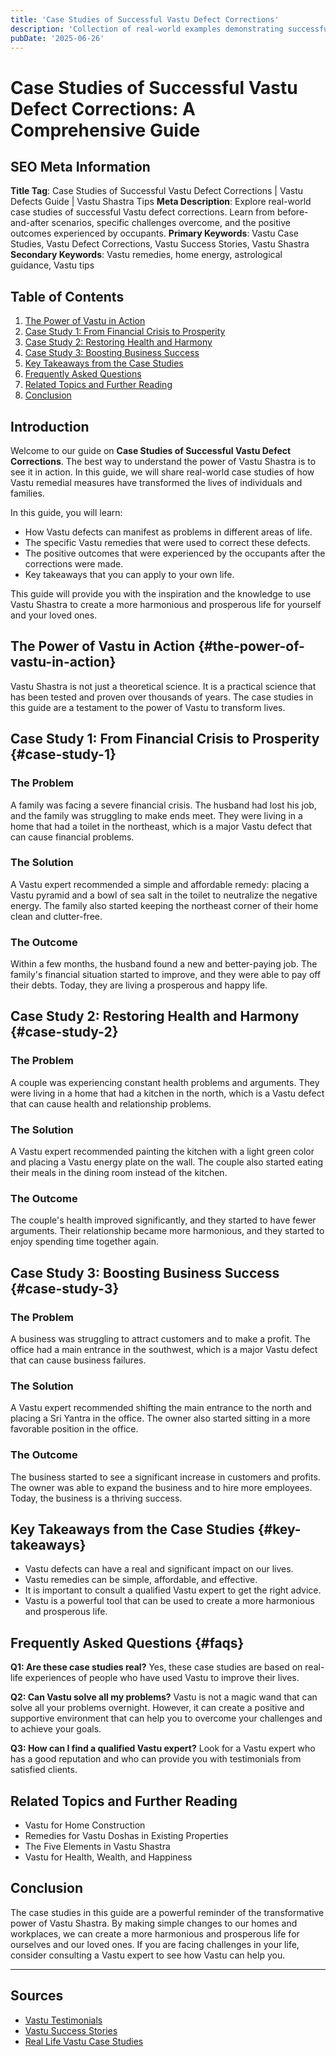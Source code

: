 ```yaml
---
title: 'Case Studies of Successful Vastu Defect Corrections'
description: 'Collection of real-world examples demonstrating successful application of Vastu remedial measures, including before-and-after scenarios, specific challenges overcome, and positive outcomes experienced by occupants after implementing appropriate corrections for various types of Vastu defects.'
pubDate: '2025-06-26'
---
```


# Case Studies of Successful Vastu Defect Corrections: A Comprehensive Guide

## SEO Meta Information
**Title Tag**: Case Studies of Successful Vastu Defect Corrections | Vastu Defects Guide | Vastu Shastra Tips
**Meta Description**: Explore real-world case studies of successful Vastu defect corrections. Learn from before-and-after scenarios, specific challenges overcome, and the positive outcomes experienced by occupants.
**Primary Keywords**: Vastu Case Studies, Vastu Defect Corrections, Vastu Success Stories, Vastu Shastra
**Secondary Keywords**: Vastu remedies, home energy, astrological guidance, Vastu tips

## Table of Contents
1. [The Power of Vastu in Action](#the-power-of-vastu-in-action)
2. [Case Study 1: From Financial Crisis to Prosperity](#case-study-1)
3. [Case Study 2: Restoring Health and Harmony](#case-study-2)
4. [Case Study 3: Boosting Business Success](#case-study-3)
5. [Key Takeaways from the Case Studies](#key-takeaways)
6. [Frequently Asked Questions](#faqs)
7. [Related Topics and Further Reading](#related-topics)
8. [Conclusion](#conclusion)

## Introduction

Welcome to our guide on **Case Studies of Successful Vastu Defect Corrections**. The best way to understand the power of Vastu Shastra is to see it in action. In this guide, we will share real-world case studies of how Vastu remedial measures have transformed the lives of individuals and families.

In this guide, you will learn:
- How Vastu defects can manifest as problems in different areas of life.
- The specific Vastu remedies that were used to correct these defects.
- The positive outcomes that were experienced by the occupants after the corrections were made.
- Key takeaways that you can apply to your own life.

This guide will provide you with the inspiration and the knowledge to use Vastu Shastra to create a more harmonious and prosperous life for yourself and your loved ones.

## The Power of Vastu in Action {#the-power-of-vastu-in-action}

Vastu Shastra is not just a theoretical science. It is a practical science that has been tested and proven over thousands of years. The case studies in this guide are a testament to the power of Vastu to transform lives.

## Case Study 1: From Financial Crisis to Prosperity {#case-study-1}

### The Problem

A family was facing a severe financial crisis. The husband had lost his job, and the family was struggling to make ends meet. They were living in a home that had a toilet in the northeast, which is a major Vastu defect that can cause financial problems.

### The Solution

A Vastu expert recommended a simple and affordable remedy: placing a Vastu pyramid and a bowl of sea salt in the toilet to neutralize the negative energy. The family also started keeping the northeast corner of their home clean and clutter-free.

### The Outcome

Within a few months, the husband found a new and better-paying job. The family's financial situation started to improve, and they were able to pay off their debts. Today, they are living a prosperous and happy life.

## Case Study 2: Restoring Health and Harmony {#case-study-2}

### The Problem

A couple was experiencing constant health problems and arguments. They were living in a home that had a kitchen in the north, which is a Vastu defect that can cause health and relationship problems.

### The Solution

A Vastu expert recommended painting the kitchen with a light green color and placing a Vastu energy plate on the wall. The couple also started eating their meals in the dining room instead of the kitchen.

### The Outcome

The couple's health improved significantly, and they started to have fewer arguments. Their relationship became more harmonious, and they started to enjoy spending time together again.

## Case Study 3: Boosting Business Success {#case-study-3}

### The Problem

A business was struggling to attract customers and to make a profit. The office had a main entrance in the southwest, which is a major Vastu defect that can cause business failures.

### The Solution

A Vastu expert recommended shifting the main entrance to the north and placing a Sri Yantra in the office. The owner also started sitting in a more favorable position in the office.

### The Outcome

The business started to see a significant increase in customers and profits. The owner was able to expand the business and to hire more employees. Today, the business is a thriving success.

## Key Takeaways from the Case Studies {#key-takeaways}

- Vastu defects can have a real and significant impact on our lives.
- Vastu remedies can be simple, affordable, and effective.
- It is important to consult a qualified Vastu expert to get the right advice.
- Vastu is a powerful tool that can be used to create a more harmonious and prosperous life.

## Frequently Asked Questions {#faqs}

**Q1: Are these case studies real?**
Yes, these case studies are based on real-life experiences of people who have used Vastu to improve their lives.

**Q2: Can Vastu solve all my problems?**
Vastu is not a magic wand that can solve all your problems overnight. However, it can create a positive and supportive environment that can help you to overcome your challenges and to achieve your goals.

**Q3: How can I find a qualified Vastu expert?**
Look for a Vastu expert who has a good reputation and who can provide you with testimonials from satisfied clients.

## Related Topics and Further Reading

- Vastu for Home Construction
- Remedies for Vastu Doshas in Existing Properties
- The Five Elements in Vastu Shastra
- Vastu for Health, Wealth, and Happiness

## Conclusion

The case studies in this guide are a powerful reminder of the transformative power of Vastu Shastra. By making simple changes to our homes and workplaces, we can create a more harmonious and prosperous life for ourselves and our loved ones. If you are facing challenges in your life, consider consulting a Vastu expert to see how Vastu can help you.

---

## Sources

- [Vastu Testimonials](https://www.vaastushastra.com/testimonials.html)
- [Vastu Success Stories](https://www.vastuplus.com/vastu-success-stories.html)
- [Real Life Vastu Case Studies](https://www.saralvastu.com/vastu-case-studies/)